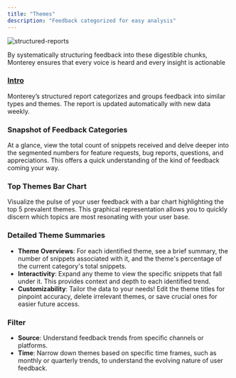 ```yaml
---
title: "Themes"
description: "Feedback categorized for easy analysis"
---
```


![structured-reports](/images/structured-reports.png)

By systematically structuring feedback into these digestible chunks, Monterey ensures that every voice is heard and every insight is actionable

### [Intro](/structured-reports#intro)

Monterey’s structured report categorizes and groups feedback into similar types and themes. The report is updated automatically with new data weekly.

### Snapshot of Feedback Categories

At a glance, view the total count of snippets received and delve deeper into the segmented numbers for feature requests, bug reports, questions, and appreciations. This offers a quick understanding of the kind of feedback coming your way.

### Top Themes Bar Chart

Visualize the pulse of your user feedback with a bar chart highlighting the top 5 prevalent themes. This graphical representation allows you to quickly discern which topics are most resonating with your user base.

### Detailed Theme Summaries

- **Theme Overviews**: For each identified theme, see a brief summary, the number of snippets associated with it, and the theme's percentage of the current category's total snippets.
- **Interactivity**: Expand any theme to view the specific snippets that fall under it. This provides context and depth to each identified trend.
- **Customizability**: Tailor the data to your needs! Edit the theme titles for pinpoint accuracy, delete irrelevant themes, or save crucial ones for easier future access.

### Filter

- **Source**: Understand feedback trends from specific channels or platforms.
- **Time**: Narrow down themes based on specific time frames, such as monthly or quarterly trends, to understand the evolving nature of user feedback.
